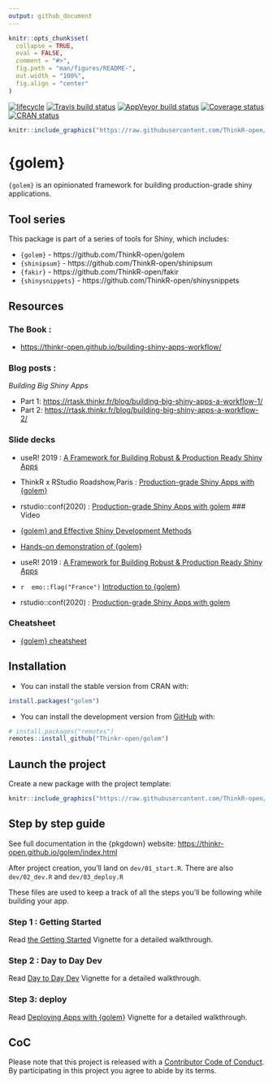 ```yaml
---
output: github_document
---
```


<!-- README.md is generated from README.Rmd. Please edit that file -->

```r
knitr::opts_chunk$set(
  collapse = TRUE,
  eval = FALSE,
  comment = "#>",
  fig.path = "man/figures/README-",
  out.width = "100%",
  fig.align = "center"
)
```

[![lifecycle](https://img.shields.io/badge/lifecycle-maturing-blue.svg)](https://www.tidyverse.org/lifecycle/#maturing)
[![Travis build status](https://travis-ci.org/ThinkR-open/golem.svg?branch=master)](https://travis-ci.org/ThinkR-open/golem)
[![AppVeyor build status](https://ci.appveyor.com/api/projects/status/github/ThinkR-open/golem?branch=master&svg=true)](https://ci.appveyor.com/project/ThinkR-open/golem)
[![Coverage status](https://codecov.io/gh/ThinkR-open/golem/branch/master/graph/badge.svg)](https://codecov.io/github/ThinkR-open/golem?branch=master)
[![CRAN status](https://www.r-pkg.org/badges/version/golem)](https://cran.r-project.org/package=golem)

```r
knitr::include_graphics("https://raw.githubusercontent.com/ThinkR-open/golem/master/inst/rstudio/templates/project/golem.png")
```


# {golem}

`{golem}` is an opinionated framework for building production-grade shiny applications.

## Tool series 

This package is part of a series of tools for Shiny, which includes: 

- `{golem}` - https://github.com/ThinkR-open/golem
- `{shinipsum}` - https://github.com/ThinkR-open/shinipsum
- `{fakir}` - https://github.com/ThinkR-open/fakir
- `{shinysnippets}` - https://github.com/ThinkR-open/shinysnippets

## Resources

### The Book : 

- <https://thinkr-open.github.io/building-shiny-apps-workflow/>

### Blog posts : 

_Building Big Shiny Apps_

- Part 1:  <https://rtask.thinkr.fr/blog/building-big-shiny-apps-a-workflow-1/>
- Part 2:  <https://rtask.thinkr.fr/blog/building-big-shiny-apps-a-workflow-2/>

### Slide decks

- useR! 2019 : [A Framework for Building Robust & Production Ready Shiny Apps](https://github.com/VincentGuyader/user2019/raw/master/golem_Vincent_Guyader_USER!2019.pdf)
- ThinkR x RStudio Roadshow,Paris : [Production-grade Shiny Apps with {golem}](https://speakerdeck.com/colinfay/production-grade-shiny-apps-with-golem)
- rstudio::conf(2020) : [Production-grade Shiny Apps with golem](https://speakerdeck.com/colinfay/rstudio-conf-2020-production-grade-shiny-apps-with-golem)
### Video 

- [{golem} and Effective Shiny Development Methods](https://www.youtube.com/watch?v=OU1-CkSVdTI)
- [Hands-on demonstration of {golem}](https://shinydevseries.com/post/golem-demo/)
- useR! 2019 : [A Framework for Building Robust & Production Ready Shiny Apps](https://youtu.be/tCAan6smrjs)
- `r  emo::flag("France")` [Introduction to {golem}](https://youtu.be/6qI4NzxlAFU)
- rstudio::conf(2020) : [Production-grade Shiny Apps with golem](https://resources.rstudio.com/rstudio-conf-2020/production-grade-shiny-apps-with-golem-colin-fay)

### Cheatsheet

- [{golem} cheatsheet](https://thinkr.fr/golem_cheatsheet_v0.1.pdf)


## Installation

+ You can install the stable version from CRAN with:

``` r
install.packages("golem")
```

+ You can install the development version from [GitHub](https://github.com/Thinkr-open/golem) with:

``` r
# install.packages("remotes")
remotes::install_github("Thinkr-open/golem")
```

## Launch the project

Create a new package with the project template: 

```r
knitr::include_graphics("https://raw.githubusercontent.com/ThinkR-open/golem/master/inst/img/golemtemplate.png")
```

## Step by step guide 

See full documentation in the {pkgdown} website: <https://thinkr-open.github.io/golem/index.html>  

After project creation, you'll land on `dev/01_start.R`. There are also `dev/02_dev.R` and `dev/03_deploy.R`

These files are used to keep a track of all the steps you'll be following while building your app.

### Step 1 : Getting Started 

Read [the Getting Started](https://thinkr-open.github.io/golem/articles/a_start.html) Vignette for a detailed walkthrough. 

### Step 2 : Day to Day Dev

Read [Day to Day Dev](https://thinkr-open.github.io/golem/articles/b_dev.html) Vignette for a detailed walkthrough. 

### Step 3: deploy

Read [Deploying Apps with {golem}](https://thinkr-open.github.io/golem/articles/c_deploy.html) Vignette for a detailed walkthrough. 

## CoC 

Please note that this project is released with a [Contributor Code of Conduct](https://www.contributor-covenant.org/version/1/0/0/code-of-conduct.html).
By participating in this project you agree to abide by its terms.
